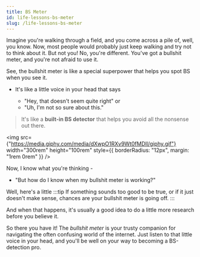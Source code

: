 ```yaml
---
title: BS Meter
id: life-lessons-bs-meter
slug: /life-lessons-bs-meter
---
```


Imagine you're walking through a field, and you come across a pile of, well, you know.
Now, most people would probably just keep walking and try not to think about it.
But not you! No, you're different. You've got a bullshit meter, and you're not afraid to use it.

See, the bullshit meter is like a special superpower that helps you spot BS when you see it.

- It's like a little voice in your head that says

  - "Hey, that doesn't seem quite right" or
  - "Uh, I'm not so sure about this."

> It's like a **built-in BS detector** that helps you avoid all the nonsense out there.

<img
  src={"https://media.giphy.com/media/dXwpO1RXv9Wt0fMDll/giphy.gif"}
  width="300rem"
  height="100rem"
  style={{ borderRadius: "12px", margin: "1rem 0rem" }}
/>

Now, I know what you're thinking -

- "But how do I know when my bullshit meter is working?"

Well, here's a little
:::tip
If something sounds too good to be true, or if it just doesn't make sense, chances are your bullshit meter is going off.
:::

And when that happens, it's usually a good idea to do a little more research before you believe it.

So there you have it! The _bullshit meter_ is your trusty companion for navigating the often confusing world of the internet.
Just listen to that little voice in your head, and you'll be well on your way to becoming a BS-detection pro.

